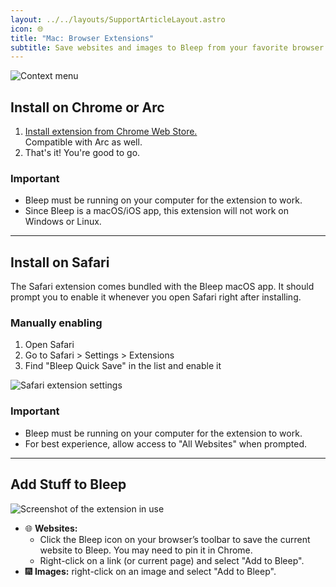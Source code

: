 ```yaml
---
layout: ../../layouts/SupportArticleLayout.astro
icon: 🌐
title: "Mac: Browser Extensions"
subtitle: Save websites and images to Bleep from your favorite browser. Works with Chrome, Arc, and Safari.
---
```


![Context menu](./extensions/context_menu.png)

## Install on Chrome or Arc

1. [Install extension from Chrome Web Store.](/support/extensions/chrome)  
   Compatible with Arc as well.
2. That's it! You're good to go.

### Important

- Bleep must be running on your computer for the extension to work.
- Since Bleep is a macOS/iOS app, this extension will not work on Windows or Linux.

---

## Install on Safari

The Safari extension comes bundled with the Bleep macOS app. It should prompt you to enable it whenever you open Safari right after installing.

### Manually enabling

1. Open Safari
2. Go to Safari > Settings > Extensions
3. Find "Bleep Quick Save" in the list and enable it

![Safari extension settings](./extensions/safari_extensions.png)

### Important

- Bleep must be running on your computer for the extension to work.
- For best experience, allow access to "All Websites" when prompted.

---

## Add Stuff to Bleep

![Screenshot of the extension in use](./extensions/screenshot.png)

- 🌐 **Websites:**
  - Click the Bleep icon on your browser’s toolbar to save the current website to Bleep. You may need to pin it in Chrome.
  - Right-click on a link (or current page) and select "Add to Bleep".
- 🎆 **Images:** right-click on an image and select "Add to Bleep".
